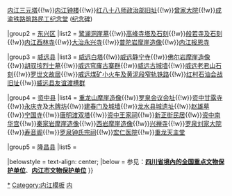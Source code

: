 {{Navbox
|name = 内江市境内的四川省文物保护单位
|title = [[四川省文物保护单位|内江市境内的四川省文物保护单位]]
|style = text-align: left;
|state = {{{state<includeonly>|collapsed</includeonly>}}}

|group1 = [[市中区 (内江市)|市中区]]
|list1 = [[云霞古刹石牌坊]]{{!w}}[[内江三元塔]]{{!w}}[[内江钟楼]]{{!w}}[[红八十八师政治部旧址]]{{!w}}[[曾家大院]]{{!w}}[[成渝铁路筑路民工纪念堂]] ([[成渝铁路筑路民工纪念碑|纪念碑]])

|group2 = [[东兴区]]
|list2 = [[鹭澜洞崖墓]]{{!w}}[[高峰寺塔及石刻]]{{!w}}[[般若寺及石刻]]{{!w}}[[内江西林寺]]{{!w}}[[大治永兴寺]]{{!w}}[[普陀岩摩崖造像]]{{!w}}[[内江报恩寺]]

|group3 = [[威远县]]
|list3 =  [[威远白塔]]{{!w}}[[威远静宁寺]]{{!w}}[[佛尔岩摩崖造像]]{{!w}}[[胡驭垓烈士墓]]{{!w}}[[威远穹窿古寨群]]{{!w}}[[威遠城牆|威远古城墙]]{{!w}}[[威远老君山石刻]]{{!w}}[[罗世文故居]]{{!w}}[[威远煤矿小火车及黄泥段窄轨铁路]]{{!w}}[[红村石油会战旧址]]{{!w}}[[威远县友谊渡槽群]]

|group4 = [[资中县]]
|list4 = [[重龙山摩崖造像]]{{!w}}[[罗泉会议会址]]{{!w}}[[资中甘露寺]]{{!w}}[[永庆寺]]及[[資中禹王宮木牌坊|木牌坊]]{{!w}}[[建春门及城墙]]{{!w}}[[龙水县城遗址]]{{!w}}[[赵雄墓]]{{!w}}[[宁国寺]]{{!w}}[[唐明渡双塔]]{{!w}}[[资中王家祠]]{{!w}}[[新正街民居]]{{!w}}[[资中南华宫]]{{!w}}[[秦家岩摩崖造像]]{{!w}}[[西岩摩崖造像]]{{!w}}[[兴禅寺]]{{!w}}[[罗泉刘家大院]]{{!w}}[[寿音阁]]{{!w}}[[罗泉钟氏宗祠]]{{!w}}[[宏仁医院]]{{!w}}[[重龙天主堂]]

|group5 = [[隆昌县]]
|list5 =

|belowstyle = text-align: center;
|below = 参见：'''[[四川全国重点文物保护单位列表|四川省境內的全国重点文物保护单位]]'''、'''[[内江市文物保护单位]]'''
}}<noinclude>
[[Category:内江文物保护单位|*]]
[[Category:内江模板]]
[[Category:四川省文物保护单位模板|内]]
</noinclude>